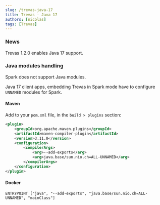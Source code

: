 ```yaml
---
slug: /trevas-java-17
title: Trevas - Java 17
authors: [nicolas]
tags: [Trevas]
---
```


### News

Trevas 1.2.0 enables Java 17 support.

### Java modules handling

Spark does not support Java modules.

Java 17 client apps, embedding Trevas in Spark mode have to configure `UNNAMED` modules for Spark.

#### Maven

Add to your `pom.xml` file, in the `build > plugins` section:

```xml
<plugin>
    <groupId>org.apache.maven.plugins</groupId>
    <artifactId>maven-compiler-plugin</artifactId>
    <version>3.11.0</version>
    <configuration>
        <compilerArgs>
            <arg>--add-exports</arg>
            <arg>java.base/sun.nio.ch=ALL-UNNAMED</arg>
        </compilerArgs>
    </configuration>
</plugin>
```

#### Docker

```shell
ENTRYPOINT ["java", "--add-exports", "java.base/sun.nio.ch=ALL-UNNAMED", "mainClass"]
```
